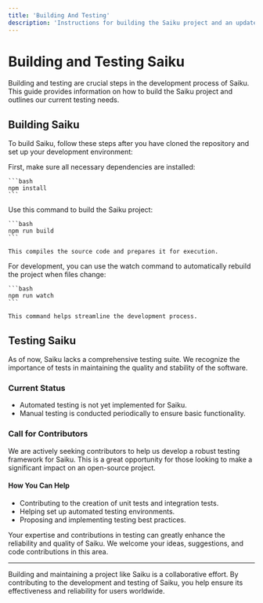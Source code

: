 ```yaml
---
title: 'Building And Testing'
description: 'Instructions for building the Saiku project and an update on the current status of testing, with an invitation for contributions.'
---
```



# Building and Testing Saiku

Building and testing are crucial steps in the development process of Saiku. This guide provides information on how to build the Saiku project and outlines our current testing needs.

## Building Saiku

To build Saiku, follow these steps after you have cloned the repository and set up your development environment:

<Steps>
  <Step title="Install Dependencies">
    First, make sure all necessary dependencies are installed:
    
    ```bash
    npm install
    ```
  </Step>
  <Step title="Build the Project">
    Use this command to build the Saiku project:
    
    ```bash
    npm run build
    ```
    
    This compiles the source code and prepares it for execution.
  </Step>
  <Step title="Watch for Changes">
    For development, you can use the watch command to automatically rebuild the project when files change:
    
    ```bash
    npm run watch
    ```
    
    This command helps streamline the development process.
  </Step>
</Steps>

## Testing Saiku

As of now, Saiku lacks a comprehensive testing suite. We recognize the importance of tests in maintaining the quality and stability of the software.

### Current Status

- Automated testing is not yet implemented for Saiku.
- Manual testing is conducted periodically to ensure basic functionality.

### Call for Contributors

We are actively seeking contributors to help us develop a robust testing framework for Saiku. This is a great opportunity for those looking to make a significant impact on an open-source project.

#### How You Can Help

- Contributing to the creation of unit tests and integration tests.
- Helping set up automated testing environments.
- Proposing and implementing testing best practices.

<Note>
  Your expertise and contributions in testing can greatly enhance the reliability and quality of Saiku. We welcome your ideas, suggestions, and code contributions in this area.
</Note>

---

Building and maintaining a project like Saiku is a collaborative effort. By contributing to the development and testing of Saiku, you help ensure its effectiveness and reliability for users worldwide.

<Footer />